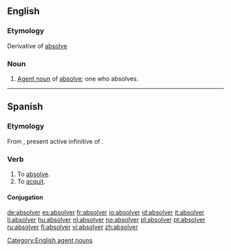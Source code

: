 ==English==

===Etymology===
Derivative of [[absolve]]

===Noun===
{{en-noun}}

# [[agent noun|Agent noun]] of [[absolve]]; one who absolves.

[[Category:English agent nouns]]

----

==Spanish==

===Etymology===
From {{etyl|la|es}} {{term|absolvere|lang=la}}, present active infinitive of {{term|absolvo|absolvō|absolve|lang=la}}.

===Verb===
{{es-verb|absolv|er|pres=absuelvo|part=absuelto}}

# To [[absolve]].
# To [[acquit]].

====Conjugation====
{{es-conj-er (o-ue)|abs|lv|absuelto}}

[[de:absolver]]
[[es:absolver]]
[[fr:absolver]]
[[io:absolver]]
[[id:absolver]]
[[it:absolver]]
[[li:absolver]]
[[hu:absolver]]
[[nl:absolver]]
[[no:absolver]]
[[pl:absolver]]
[[pt:absolver]]
[[ru:absolver]]
[[fi:absolver]]
[[vi:absolver]]
[[zh:absolver]]